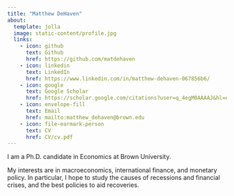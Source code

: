 ```yaml
---
title: "Matthew DeHaven"
about:
  template: jolla
  image: static-content/profile.jpg
  links:
    - icon: github
      text: Github
      href: https://github.com/matdehaven
    - icon: linkedin
      text: LinkedIn
      href: https://www.linkedin.com/in/matthew-dehaven-067856b6/
    - icon: google
      text: Google Scholar
      href: https://scholar.google.com/citations?user=q_4egM0AAAAJ&hl=en
    - icon: envelope-fill
      text: Email
      href: mailto:matthew_dehaven@brown.edu
    - icon: file-earmark-person
      text: CV
      href: CV/cv.pdf
---
```


I am a Ph.D. candidate in Economics at Brown University.

My interests are in macroeconomics, international finance, and monetary policy. In particular, I hope to study the causes of recessions and financial crises, and the best policies to aid recoveries.